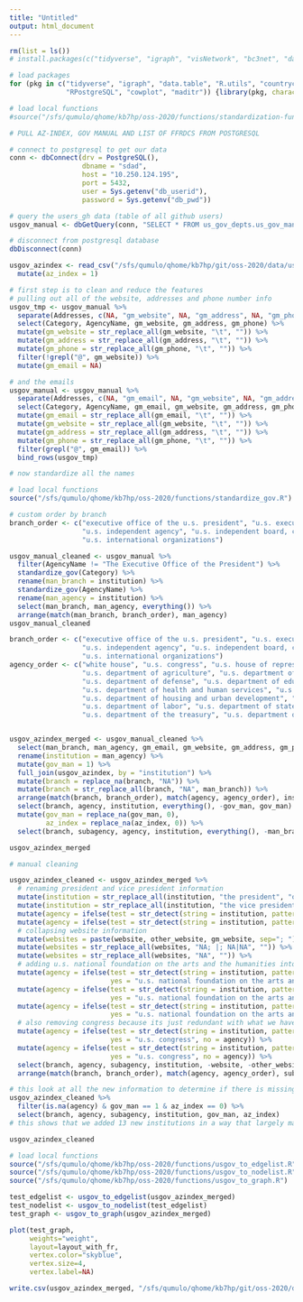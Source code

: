 ```yaml
---
title: "Untitled"
output: html_document
---
```


```r
rm(list = ls())
# install.packages(c("tidyverse", "igraph", "visNetwork", "bc3net", "data.table", "R.utils", "RPostgreSQL", "cowplot", "maditr"))

# load packages 
for (pkg in c("tidyverse", "igraph", "data.table", "R.utils", "countrycode", 
              "RPostgreSQL", "cowplot", "maditr")) {library(pkg, character.only = TRUE)}

# load local functions 
#source("/sfs/qumulo/qhome/kb7hp/oss-2020/functions/standardization-functions.R")

# PULL AZ-INDEX, GOV MANUAL AND LIST OF FFRDCS FROM POSTGRESQL 

# connect to postgresql to get our data
conn <- dbConnect(drv = PostgreSQL(), 
                  dbname = "sdad", 
                  host = "10.250.124.195", 
                  port = 5432, 
                  user = Sys.getenv("db_userid"), 
                  password = Sys.getenv("db_pwd"))

# query the users_gh data (table of all github users) 
usgov_manual <- dbGetQuery(conn, "SELECT * FROM us_gov_depts.us_gov_manual")

# disconnect from postgresql database 
dbDisconnect(conn)

usgov_azindex <- read_csv("/sfs/qumulo/qhome/kb7hp/git/oss-2020/data/usgov_azindex.csv") %>% 
  mutate(az_index = 1) 

```

```r
# first step is to clean and reduce the features 
# pulling out all of the website, addresses and phone number info
usgov_tmp <- usgov_manual %>% 
  separate(Addresses, c(NA, "gm_website", NA, "gm_address", NA, "gm_phone"), sep = "\n") %>% 
  select(Category, AgencyName, gm_website, gm_address, gm_phone) %>% 
  mutate(gm_website = str_replace_all(gm_website, "\t", "")) %>% 
  mutate(gm_address = str_replace_all(gm_address, "\t", "")) %>% 
  mutate(gm_phone = str_replace_all(gm_phone, "\t", "")) %>% 
  filter(!grepl("@", gm_website)) %>% 
  mutate(gm_email = NA)

# and the emails 
usgov_manual <- usgov_manual %>% 
  separate(Addresses, c(NA, "gm_email", NA, "gm_website", NA, "gm_address", NA, "gm_phone"), sep = "\n") %>% 
  select(Category, AgencyName, gm_email, gm_website, gm_address, gm_phone) %>% 
  mutate(gm_email = str_replace_all(gm_email, "\t", "")) %>%
  mutate(gm_website = str_replace_all(gm_website, "\t", "")) %>% 
  mutate(gm_address = str_replace_all(gm_address, "\t", "")) %>% 
  mutate(gm_phone = str_replace_all(gm_phone, "\t", "")) %>% 
  filter(grepl("@", gm_email)) %>% 
  bind_rows(usgov_tmp)

# now standardize all the names 

# load local functions 
source("/sfs/qumulo/qhome/kb7hp/oss-2020/functions/standardize_gov.R")

# custom order by branch 
branch_order <- c("executive office of the u.s. president", "u.s. executive branch", "u.s. legislative branch", "u.s. judicial branch", 
                  "u.s. independent agency", "u.s. independent board, commission, committee", "u.s. quasi-official governmental institution", 
                  "u.s. international organizations")

usgov_manual_cleaned <- usgov_manual %>% 
  filter(AgencyName != "The Executive Office of the President") %>% 
  standardize_gov(Category) %>% 
  rename(man_branch = institution) %>% 
  standardize_gov(AgencyName) %>% 
  rename(man_agency = institution) %>%
  select(man_branch, man_agency, everything()) %>% 
  arrange(match(man_branch, branch_order), man_agency) 
usgov_manual_cleaned 
```

```r
branch_order <- c("executive office of the u.s. president", "u.s. executive branch", "u.s. legislative branch", "u.s. judicial branch", 
                  "u.s. independent agency", "u.s. independent board, commission, committee", "u.s. quasi-official governmental institution", 
                  "u.s. international organizations")
agency_order <- c("white house", "u.s. congress", "u.s. house of representatives", "u.s. senate", "supreme court of the u.s.",
                  "u.s. department of agriculture", "u.s. department of commerce", 
                  "u.s. department of defense", "u.s. department of education", "u.s. department of energy",
                  "u.s. department of health and human services", "u.s. department of homeland security",
                  "u.s. department of housing and urban development", "u.s. department of justice",
                  "u.s. department of labor", "u.s. department of state", "u.s. department of the interior",
                  "u.s. department of the treasury", "u.s. department of transportation", "u.s. department of veterans affairs")


usgov_azindex_merged <- usgov_manual_cleaned %>% 
  select(man_branch, man_agency, gm_email, gm_website, gm_address, gm_phone) %>% 
  rename(institution = man_agency) %>%  
  mutate(gov_man = 1) %>% 
  full_join(usgov_azindex, by = "institution") %>% 
  mutate(branch = replace_na(branch, "NA")) %>% 
  mutate(branch = str_replace_all(branch, "NA", man_branch)) %>% 
  arrange(match(branch, branch_order), match(agency, agency_order), institution) %>% 
  select(branch, agency, institution, everything(), -gov_man, gov_man) %>% 
  mutate(gov_man = replace_na(gov_man, 0),
         az_index = replace_na(az_index, 0)) %>% 
  select(branch, subagency, agency, institution, everything(), -man_branch)

usgov_azindex_merged 
```
```r
# manual cleaning 

usgov_azindex_cleaned <- usgov_azindex_merged %>% 
  # renaming president and vice president information 
  mutate(institution = str_replace_all(institution, "the president", "office of the president")) %>%
  mutate(institution = str_replace_all(institution, "the vice president", "office of the vice president")) %>% 
  mutate(agency = ifelse(test = str_detect(string = institution, pattern = "office of the president"), yes = "white house", no = agency)) %>%
  mutate(agency = ifelse(test = str_detect(string = institution, pattern = "office of the vice president"), yes = "white house", no = agency)) %>%
  # collapsing website information 
  mutate(websites = paste(website, other_website, gm_website, sep="; ")) %>% 
  mutate(websites = str_replace_all(websites, "NA; |; NA|NA", "")) %>%
  mutate(websites = str_replace_all(websites, "NA", "")) %>%
  # adding u.s. national foundation on the arts and the humanities into agency for NEH and NEA 
  mutate(agency = ifelse(test = str_detect(string = institution, pattern = "u.s. national endowment for the arts"), 
                         yes = "u.s. national foundation on the arts and the humanities", no = agency)) %>%
  mutate(agency = ifelse(test = str_detect(string = institution, pattern = "u.s. national endowment for the humanities"), 
                         yes = "u.s. national foundation on the arts and the humanities", no = agency)) %>%
  mutate(agency = ifelse(test = str_detect(string = institution, pattern = "u.s. institute of museum and library services"), 
                         yes = "u.s. national foundation on the arts and the humanities", no = agency)) %>%
  # also removing congress because its just redundant with what we have 
  mutate(agency = ifelse(test = str_detect(string = institution, pattern = "u.s. senate"), 
                         yes = "u.s. congress", no = agency)) %>%
  mutate(agency = ifelse(test = str_detect(string = institution, pattern = "u.s. house of representatives"), 
                         yes = "u.s. congress", no = agency)) %>%
  select(branch, agency, subagency, institution, -website, -other_website, -gm_website, -az_index, az_index, -gov_man, gov_man) %>% 
  arrange(match(branch, branch_order), match(agency, agency_order), subagency, institution)

# this look at all the new information to determine if there is missing agency/subagency information 
usgov_azindex_cleaned %>% 
  filter(is.na(agency) & gov_man == 1 & az_index == 0) %>% 
  select(branch, agency, subagency, institution, gov_man, az_index) 
# this shows that we added 13 new institutions in a way that largely make sense now 

usgov_azindex_cleaned
```

```r
# load local functions 
source("/sfs/qumulo/qhome/kb7hp/oss-2020/functions/usgov_to_edgelist.R")
source("/sfs/qumulo/qhome/kb7hp/oss-2020/functions/usgov_to_nodelist.R")
source("/sfs/qumulo/qhome/kb7hp/oss-2020/functions/usgov_to_graph.R")

test_edgelist <- usgov_to_edgelist(usgov_azindex_merged)
test_nodelist <- usgov_to_nodelist(test_edgelist)
test_graph <- usgov_to_graph(usgov_azindex_merged)

plot(test_graph, 
     weights="weight",
     layout=layout_with_fr, 
     vertex.color="skyblue", 
     vertex.size=4, 
     vertex.label=NA)

write.csv(usgov_azindex_merged, "/sfs/qumulo/qhome/kb7hp/git/oss-2020/data/usgov_az_man.csv", row.names = FALSE)

```














